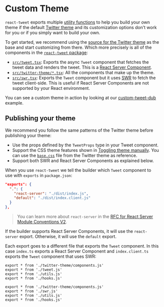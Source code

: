 # Custom Theme

`react-tweet` exports multiple [utility functions](/api-reference) to help you build your own theme if the default [Twitter theme](/twitter-theme) and its customization options don't work for you or if you simply want to build your own.

To get started, we recommend using the [source for the Twitter theme](https://github.com/vercel/react-tweet/blob/main/packages/react-tweet/src/tweet.tsx) as the base and start customizing from there. Which more precisely is all of the components in the [`react-tweet` package](https://github.com/vercel/react-tweet/blob/main/packages/react-tweet):

- [`src/tweet.tsx`](https://github.com/vercel/react-tweet/blob/main/packages/react-tweet/src/tweet.tsx): Exports the async `Tweet` component that fetches the tweet data and renders the tweet. This is a [React Server Component](https://react.dev/blog/2023/03/22/react-labs-what-we-have-been-working-on-march-2023#react-server-components).
- [`src/twitter-theme/*.tsx`](https://github.com/vercel/react-tweet/blob/main/packages/react-tweet/src/twitter-theme): All the components that make up the theme.
- [`src/swr.tsx`](https://github.com/vercel/react-tweet/blob/main/packages/react-tweet/src/swr.tsx): Exports the `Tweet` component but it uses [SWR](https://swr.vercel.app/) to fetch the tweet client-side. This is useful if React Server Components are not supported by your React environment.

You can see a custom theme in action by looking at our [custom-tweet-dub](https://github.com/vercel/react-tweet/blob/main/apps/custom-tweet-dub) example.

## Publishing your theme

We recommend you follow the same patterns of the Twitter theme before publishing your theme:

- Use the props defined by the `TweetProps` type in your Tweet component.
- Support the CSS theme features shown in [Toggling theme manually](/#toggling-theme-manually). You can use the [`base.css`](https://github.com/vercel/react-tweet/blob/main/packages/react-tweet/src/twitter-theme/theme.css) file from the Twitter theme as reference.
- Support both SWR and React Server Components as explained below.

When you use `react-tweet` we tell the builder which `Tweet` component to use with `exports` in `package.json`:

```json filename="package.json" copy
"exports": {
  ".": {
    "react-server": "./dist/index.js",
    "default": "./dist/index.client.js"
  }
},
```

> You can learn more about `react-server` in the [RFC for React Server Module Conventions V2](https://github.com/reactjs/rfcs/blob/main/text/0227-server-module-conventions.md#react-server-conditional-exports).

If the builder supports React Server Components, it will use the `react-server` export. Otherwise, it will use the `default` export.

Each export goes to a different file that exports the `Tweet` component. In this case `index.ts` exports a React Server Component and `index.client.ts` exports the `Tweet` component that uses SWR:

```tsx filename="index.ts" {2} copy
export * from './twitter-theme/components.js'
export * from './tweet.js'
export * from './utils.js'
export * from './hooks.js'
```

```tsx filename="index.client.ts" {2} copy
export * from './twitter-theme/components.js'
export * from './swr.js'
export * from './utils.js'
export * from './hooks.js'
```
